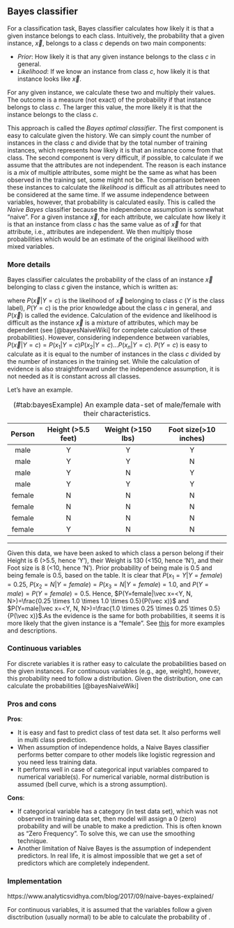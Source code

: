 ## Bayes classifier

For a classification task, Bayes classifier calculates how likely it is that a given instance belongs to each class. Intuitively, the probability that a given instance, $\vec x$, belongs to a class $c$ depends on two main components:

* *Prior*: How likely it is that any given instance belongs to the class $c$ in general. 
* *Likelihood*: If we know an instance from class $c$, how likely it is that instance looks like $\vec x$.

For any given instance, we calculate these two and multiply their values. The outcome is a measure (not exact) of the probability if that instance belongs to class $c$. The larger this value, the more likely it is that the instance belongs to the class $c$.

This approach is called the *Bayes optimal classifier*. The first component is easy to calculate given the history. We can simply count the number of instances in the class $c$ and divide that by the total number of training instances, which represents how likely it is that an instance come from that class. The second component is very difficult, if possible, to calculate if we assume that the attributes are not independent. The reason is each instance is a *mix* of multiple attributes, some might be the same as what has been observed in the training set, some might not be. The comparison between these instances to calculate the *likelihood* is difficult as all attributes need to be considered at the same time. If we assume independence between variables, however, that probability is calculated easily. This is called the *Naive Bayes* classifier because the independence assumption is somewhat "naive". For a given instance $\vec x$, for each attribute, we calculate how likely it is that an instance from class $c$ has the same value as of $\vec x$ for that attribute, i.e., attributes are independent. We then multiply those probabilities which would be an estimate of the original likelihood with mixed variables. 

### More details
Bayes classifier calculates the probability of the class of an instance $\vec x$ belonging to class $c$ given the instance, which is written as:

\begin{equation}
P(Y=c|\vec x) = \frac{P(\vec x|Y=c)P(Y=c)}{P(\vec x)} (\#eq:bayesFormulae)
\end{equation}

where $P(\vec x|Y=c)$ is the likelihood of $\vec x$ belonging to class $c$ ($Y$ is the class label), $P(Y=c)$ is the prior knowledge about the class $c$ in general, and $P(\vec x)$ is called the evidence. Calculation of the evidence and likelihood is difficult as the instance $\vec x$ is a mixture of attributes, which may be dependent (see [@bayesNaiveWiki] for complete calculation of these probabilities). However, considering independence between variables, $P(\vec x|Y=c)=P(x_1|Y=c)P(x_2|Y=c)...P(x_n|Y=c)$. $P(Y=c)$ is easy to calculate as it is equal to the number of instances in the class $c$ divided by the number of instances in the training set. While the calculation of evidence is also straightforward under the independence assumption, it is not needed as it is constant across all classes.

Let's have an example. 

Table: (\#tab:bayesExample) An example data-set of male/female with their characteristics.

| Person | Height (>5.5 feet) | Weight (>150 lbs) | Foot size(>10 inches) |
|:------:|:------------------:|:-----------------:|:---------------------:|
|  male  |          Y         |         Y         |           Y           |
|  male  |          Y         |         Y         |           N           |
|  male  |          Y         |         N         |           Y           |
|  male  |          Y         |         Y         |           Y           |
| female |          N         |         N         |           N           |
| female |          N         |         N         |           N           |
| female |          N         |         N         |           N           |
| female |          Y         |         N         |           N           |
--------------------------------------------------------------------------

Given this data, we have been asked to which class a person belong if their Height is 6 (>5.5, hence 'Y'), their Weight is 130 (<150, hence 'N'), and their Foot size is 8 (<10, hence 'N'). Prior probability of being male is 0.5 and being female is 0.5, based on the table. It is clear that $P(x_1=Y|Y=female)=0.25$, $P(x_2=N|Y=female)=P(x_3=N|Y=female)=1.0$, and $P(Y=male)=P(Y=female)=0.5$. Hence, $P(Y=female|\vec x=<Y, N, N>)=\frac{0.25 \times 1.0 \times 1.0 \times 0.5}{P(\vec x)}$ and $P(Y=male|\vec x=<Y, N, N>)=\frac{1.0 \times 0.25 \times 0.25 \times 0.5}{P(\vec x)}$.As the evidence is the same for both probabilities, it seems it is more likely that the given instance is a "female". See [this](https://www.geeksforgeeks.org/naive-bayes-classifiers/) for more examples and descriptions.

### Continuous variables
For discrete variables it is rather easy to calculate the probabilities based on the given instances. For continuous variables (e.g., age, weight), however, this probability need to follow a distribution. Given the distribution, one can calculate the probabilities 
[@bayesNaiveWiki]

### Pros and cons

**Pros**:

* It is easy and fast to predict class of test data set. It also performs well in multi class prediction.
* When assumption of independence holds, a Naive Bayes classifier performs better compare to other models like logistic regression and you need less training data.
* It performs well in case of categorical input variables compared to numerical variable(s). For numerical variable, normal distribution is assumed (bell curve, which is a strong assumption).
  
**Cons**:

* If categorical variable has a category (in test data set), which was not observed in training data set, then model will assign a 0 (zero) probability and will be unable to make a prediction. This is often known as “Zero Frequency”. To solve this, we can use the smoothing technique.
* Another limitation of Naive Bayes is the assumption of independent predictors. In real life, it is almost impossible that we get a set of predictors which are completely independent.

### Implementation
https://www.analyticsvidhya.com/blog/2017/09/naive-bayes-explained/

For continuous variables, it is assumed that the variables follow a given disctribution (usually normal) to be able to calculate the probability of . 
